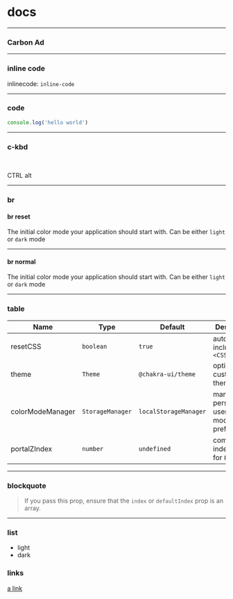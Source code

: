 # docs

---

### Carbon Ad

<carbon-ad />

<CarbonAd />

---

### inline code

inlinecode: `inline-code`

---

### code


```js
console.log('hello world')
```

---

### c-kbd
<br />

<c-kbd>CTRL</c-kbd>
<c-kbd>alt</c-kbd>

---

### br

#### br reset

The initial color mode your application should start with. <CBr reset /> Can be either `light` or `dark` mode

---

#### br normal

The initial color mode your application should start with. <CBr /> Can be either `light` or `dark` mode

---

### table


| Name             | Type             | Default               | Description                                         |
| ---------------- | ---------------- | --------------------- | --------------------------------------------------- |
| resetCSS         | `boolean`        | `true`                | automatically includes `<CSSReset />`               |
| theme            | `Theme`          | `@chakra-ui/theme`    | optional custom theme                               |
| colorModeManager | `StorageManager` | `localStorageManager` | manager to persist a users color mode preference in |
| portalZIndex     | `number`         | `undefined`           | common z-index to use for `Portal`                  |


----

### blockquote

> If you pass this prop, ensure that the `index` or `defaultIndex` prop is an
> array.

---

### list

 - light
 - dark

### links

[a link](https://google.com)


<c-box pb="20" />
